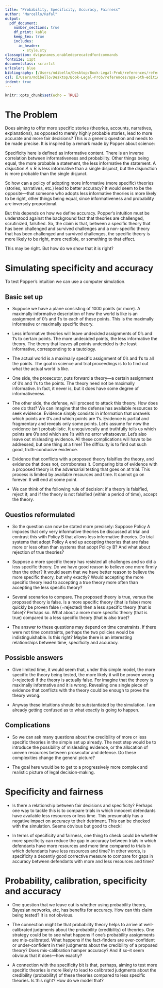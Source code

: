 ```yaml
---
title: "Probability, Specificity, Accuracy, Fairness"
author: "Marcello/Rafal"
output:
  pdf_document:
    number_sections: true
    df_print: kable 
    keep_tex: true
    includes:
      in_header:
        - style.sty
classoption: dvipsnames,enabledeprecatedfontcommands
fontsize: 11pt
documentclass: scrartcl
urlcolor: blue
bibliography: [/Users/mdibello/Desktop/Book-Legal-Prob/references/referencesMRbook.bib]
csl: [/Users/mdibello/Desktop/Book-Legal-Prob/references/apa-6th-edition.csl]
indent: true
---
```


```r
knitr::opts_chunk$set(echo = TRUE)
```

# The Problem


Does aiming to offer more specific stories (theories, accounts, narratives, explanations), as opposed to merely highly probable stories, lead to more accurate and more fair decisions? This is a generic question and needs to be made  precise. 
It is inspired by a remark made by Popper about science:

\begin{quote}
Science does not aim, primarily, at high probabilities. It aims at a high informative content, well backed by experience. But a hypothesis may be very probable simply because it tells us nothing, or very little. A high degree of probability is therefore not an indication of goodness. (Popper, 2002, p. 416, Appendix *IX)
\end{quote}

Specificity here is defined as informative content. There is an inverse correlation between informativeness and probability. Other things being equal, the more probable a statement, the less informative the statement. A disjuction $A\vee B$ is less informative than a single disjunct, but the disjunction is more probable than the single disjunct. 

So how can a policy of adopting more informative (more specific) theories (stories, narratives, etc.) lead to better accuracy? It would seem to be the opposite---that someone who adopts less informative theories is more likely to be right, other things being equal, since informativeness and probability are inversely proportional.

But this depends on how we define accuracy.  Popper's intuition must be understood against the background fact that theories are challenged, scrutinized, falsified.  So, the claim is that, between a specific theory that has been challenged and survived challenges and a non-specific theory that has been challenged and survived challenges, the specific theory is more likely to be right, more credible, or something to that effect. 

This may be right. But how do we show that it is right?

# Simulating specificity and accuracy

To test Popper's intuition we can use a computer simulation. 


## Basic set up

- Suppose we have a plane consisting of 1000 points (or more). A maximally informative description of how the world is like is an assignment of 0's and 1's to each of these points. This is the maximally informative or maximally specific theory. 

- Less informative theories will leave undecided assignments of 0's and 1's to certain points. The more undecided points, the less informative the theory. The theory that leaves all points undecided is the least informative, corresponding to a tautology. 

- The actual world is a maximally specific assignment of 0's and 1's to all the points. The goal in science and trial proceedings is to to find out what the actual world is like.

- One side, the prosecutor, puts forward a theory---a certain assignment of 0's and 1's to the points. The theory need not be maximally informative. In fact, it never is, but it does have some degree of informativeness.

- The other side, the defense, will proceed to attack this theory. How does one do that? We can imagine that the defense has available resources to seek evidence. Evidence simply consists in information that unravels which points are 0's and which points are 1's. Evidence is partial and fragmentary and reveals only some points. Let's assume for now the evidence isn't probabilistic. It unequivocally and truthfully tells us which points are 0's and which are 1's with no error whatsoever. Let's also leave out misleading evidence. All these complications will have to be addressed, but one thing at a time! The difficulty is to find out such good, truth-conducive evidence. 

- Evidence that conflicts with a proposed theory falsifies the theory, and evidence that does not, corroborates it. 
Comparing bits of evidence with a proposed theory is the adversarial testing that goes on at trial. 
This process is limited by available resources and time. It cannot go on forever. It will end at some point. 

- We can think of the following rule of decision: if a theory is falsified, reject it; and if the theory is not falsified (within a period of time), accept the theory. 

## Questios reformulated

- So the question can now be stated more precisely: Suppose Policy A imposes that only very informative theories be discussed at trial and contrast this with Policy B that allows less informative theories.  Do trial systems that adopt Policy A end up accepting theories that are false more or less often than systems that adopt Policy B? And what about rejection of true theories?

- Suppose a more specific theory has resisted all challenges and so did a less specific theory. Do we have good reason to believe one more firmly than the other? It would seem that we have better reason to believe the more specific theory, but why exactly? Would accepting the more specific theory lead to accepting a true theory more often than accepting the less specific theory?

- Several scenarios to compare. The proposed theory is true, versus the proposed theory is false. Is a more specific theory (that is false) more quickly be proven false (=rejected) then a less specific theory (that is false)? Perhaps so.  What about a more more specific theory (that is true) compared to a less specific theory (that is also true)?

- The answer to these questions may depend on time constraints. If there were not time constraints, perhaps the two policies would be indistinguishable. Is this right? Maybe there is an interesting relationships between time, specificity and accuracy. 

## Possisble answers 

- Give limited time, it would seem that, under this simple model, the more specific the theory being tested, the more likely it will be proven wrong (=rejected) if the theory is actually false. For imagine that the theory is maximally informative and it is wrong. Revealing one single piece of evidence that conflicts with the theory could be enough to prove the theory wrong. 

- Anyway these intuitions should be substantiated by the simulation. I am already getting confused as to what exactly is going to happen. 


## Complications

- So we can ask many questions about the credibility of more or less specific theories in the simple set up already. The next step would be to introduce the possibility of misleading evidence, or the allocation of uneven resources between prosecutor and defense.  Do these complexities change the general picture?

- The goal here would be to get to a progressively more complex and realistic picture of legal decision-making. 

# Specificity and fairness

- Is there a relationship between fair decisions and specificity? Perhaps one way to tackle this is to compare trials in which innocent defendants have available less resources or less time. This presumably has a negative impact on accuracy to their detriment. This can be checked with the simulation. Seems obvious but good to check!

-  In terms of specificity and fairness, one thing to check could be whether more specificity can reduce the gap in accuracy between trials in which defendants have more resources and more time compared to trials in which defendants have less resources and time? In other words, is specificity a decently good corrective measure to compare for gaps in accuracy between defendants with more and less resources and time? 


# Probability, calibration, specificity and accuracy

- One question that we leave out is whether using probability theory, Bayesian networks, etc, has benefits for accuracy. How  can this claim being tested? It is not obvious. 

- The connection might be that probability theory helps to arrive at well-calibrated judgments about the probability (credibility) of theories. One strategy could be to see what happens if one's probability assignments are mis-calibrated. What happens if the fact-finders are over-confident or under-confident in their judgments about the credibility of a proposed theory? Does mis-calibration hamper accuracy? And if so--it seem obvious that it does---how exactly?

- A connection with the specificity bit is that, perhaps, aiming to test more specific theories is more likely to lead to calibrated judgments about the credibility (probability) of these theories compared to less specific theories. Is this right? How do we model that?












































